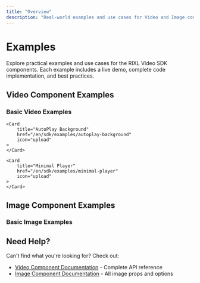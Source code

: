 ```yaml
---
title: "Overview"
description: "Real-world examples and use cases for Video and Image components with live demos and complete code"
---
```



# Examples

Explore practical examples and use cases for the RIXL Video SDK components. Each example includes a live demo, complete code implementation, and best practices.

## Video Component Examples

### Basic Video Examples


<div className="grid gap-6 sm:grid-cols-2 lg:grid-cols-3">
    <Card
        title="Standard Player"
        href="/en/sdk/examples/standard-player"
        icon="upload"
    >
    </Card>

    <Card
        title="AutoPlay Background"
        href="/en/sdk/examples/autoplay-background"
        icon="upload"
    >
    </Card>

    <Card
        title="Minimal Player"
        href="/en/sdk/examples/minimal-player"
        icon="upload"
    >
    </Card>

</div>


## Image Component Examples


### Basic Image Examples



## Need Help?

Can't find what you're looking for? Check out:

- [Video Component Documentation](/en/sdk/video-component/overview) - Complete API reference
- [Image Component Documentation](/en/sdk/image-component/overview) - All image props and options

[//]: # (- [Feed Component Documentation]&#40;/en/sdk/feed-component/overview&#41; - Infinite scroll implementation)